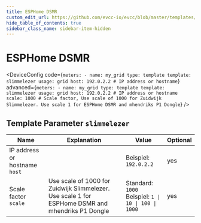 ```yaml
---
title: ESPHome DSMR
custom_edit_url: https://github.com/evcc-io/evcc/blob/master/templates/definition/meter/slimmelezer.yaml
hide_table_of_contents: true
sidebar_class_name: sidebar-item-hidden
---
```



# ESPHome DSMR

<div className="device-detail-container">
  <div className="device-detail-content">
    <DeviceFeatures features="" />

<DeviceConfig code={`meters:
    - name: my_grid
      type: template
      template: slimmelezer
      usage: grid
      host: 192.0.2.2 # IP address or hostname`} advanced={`meters:
    - name: my_grid
      type: template
      template: slimmelezer
      usage: grid
      host: 192.0.2.2 # IP address or hostname
      scale: 1000 # Scale factor, Use scale of 1000 for Zuidwijk Slimmelezer. Use scale 1 for ESPHome DSMR and mhendriks P1 Dongle`} />
  </div>
  <div className="device-detail-icon">
    <evcc-icon
      type="meter"
      name="esphome-dsmr"
      size="400px"
      alt="ESPHome DSMR"
      className="device-detail-icon-img"
    ></evcc-icon>
  </div>
</div>

## Template Parameter `slimmelezer`

| Name | Explanation | Value | Optional |
|-----------|-------------|-------|----------|
| IP address or hostname<br/>`host` |  | Beispiel: `192.0.2.2` | yes |
| Scale factor<br/>`scale` | Use scale of 1000 for Zuidwijk Slimmelezer. Use scale 1 for ESPHome DSMR and mhendriks P1 Dongle | Standard: `1000`<br/>Beispiel: `1 \| 10 \| 100 \| 1000` | yes |

